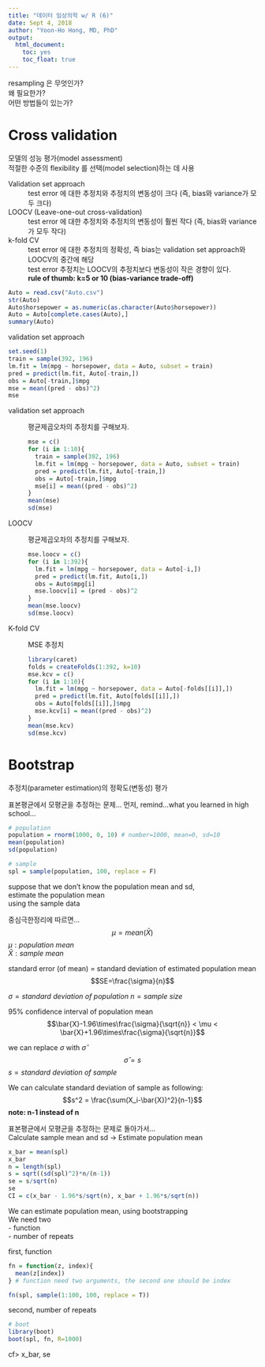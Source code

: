 ```yaml
---
title: "데이터 임상의학 w/ R (6)"
date: Sept 4, 2018
author: "Yoon-Ho Hong, MD, PhD"
output:
  html_document:
    toc: yes
    toc_float: true
---
```


resampling 은 무엇인가?   
왜 필요한가?   
어떤 방법들이 있는가?   

# Cross validation 
모델의 성능 평가(model assessment)   
적절한 수준의 flexibility 를 선택(model selection)하는 데 사용   

Validation set approach  
: test error 에 대한 추정치와 추정치의 변동성이 크다 (즉, bias와 variance가 모두 크다)  

LOOCV (Leave-one-out cross-validation)   
: test error 에 대한 추정치와 추정치의 변동성이 훨씬 작다 (즉, bias와 variance가 모두 작다)

k-fold CV 
: test error 에 대한 추정치의 정확성, 즉 bias는 validation set approach와 LOOCV의 중간에 해당   
: test error 추정치는 LOOCV의 추정치보다 변동성이 작은 경향이 있다.   
**rule of thumb: k=5 or 10 (bias-variance trade-off)**

```r
Auto = read.csv("Auto.csv")
str(Auto)
Auto$horsepower = as.numeric(as.character(Auto$horsepower))
Auto = Auto[complete.cases(Auto),]
summary(Auto)
```

validation set approach
```r
set.seed(1)
train = sample(392, 196)
lm.fit = lm(mpg ~ horsepower, data = Auto, subset = train)
pred = predict(lm.fit, Auto[-train,])
obs = Auto[-train,]$mpg
mse = mean((pred - obs)^2)
mse
```


validation set approach
: 평균제곱오차의 추정치를 구해보자.   
```r
mse = c()
for (i in 1:10){
  train = sample(392, 196)
  lm.fit = lm(mpg ~ horsepower, data = Auto, subset = train)
  pred = predict(lm.fit, Auto[-train,])
  obs = Auto[-train,]$mpg
  mse[i] = mean((pred - obs)^2)
}
mean(mse)
sd(mse)
```

LOOCV   
: 평균제곱오차의 추정치를 구해보자.   
```r
mse.loocv = c()
for (i in 1:392){
  lm.fit = lm(mpg ~ horsepower, data = Auto[-i,])
  pred = predict(lm.fit, Auto[i,])
  obs = Auto$mpg[i]
  mse.loocv[i] = (pred - obs)^2
}
mean(mse.loocv)
sd(mse.loocv)
```

K-fold CV 
: MSE 추정치   
```r
library(caret)
folds = createFolds(1:392, k=10)
mse.kcv = c()
for (i in 1:10){
  lm.fit = lm(mpg ~ horsepower, data = Auto[-folds[[i]],])
  pred = predict(lm.fit, Auto[folds[[i]],])
  obs = Auto[folds[[i]],]$mpg
  mse.kcv[i] = mean((pred - obs)^2)
}
mean(mse.kcv)
sd(mse.kcv)
```


# Bootstrap 
추정치(parameter estimation)의 정확도(변동성) 평가  

표본평균에서 모평균을 추정하는 문제... 
먼저, remind...what you learned in high school...
```r
# population 
population = rnorm(1000, 0, 10) # number=1000, mean=0, sd=10
mean(population)
sd(population)
```


```r
# sample 
spl = sample(population, 100, replace = F) 
```

suppose that we don't know the population mean and sd,   
estimate the population mean  
using the sample data   

중심극한정리에 따르면... 
$$\mu = mean(\bar{X})$$
$\mu: population\ mean$   
$\bar{X}: sample\ mean$  

standard error (of mean) = standard deviation of estimated population mean
$$SE=\frac{\sigma}{n}$$  

$\sigma = standard\ deviation\ of\ population$
$n = sample\ size$

95% confidence interval of population mean
$$\bar{X}-1.96\times\frac{\sigma}{\sqrt{n}} < \mu < \bar{X}+1.96\times\frac{\sigma}{\sqrt{n}}$$    

we can replace $\sigma$ with $\hat{\sigma}$  
$$\hat{\sigma} = s$$
$s = standard\ deviation\ of\ sample$

We can calculate standard deviation of sample as following:   
$$s^2 = \frac{\sum(X_i-\bar{X})^2}{n-1}$$
**note: n-1 instead of n** 

표본평균에서 모평균을 추정하는 문제로 돌아가서...    
Calculate sample mean and sd -> Estimate population mean
```r
x_bar = mean(spl)
x_bar
n = length(spl)
s = sqrt((sd(spl)^2)*n/(n-1))
se = s/sqrt(n)
se
CI = c(x_bar - 1.96*s/sqrt(n), x_bar + 1.96*s/sqrt(n))
```

We can estimate population mean, using bootstrapping  
We need two  
- function   
- number of repeats

first, function   
```r
fn = function(z, index){
  mean(z[index])
} # function need two arguments, the second one should be index
```


```r
fn(spl, sample(1:100, 100, replace = T))
```

second, number of repeats    
```r
# boot 
library(boot)
boot(spl, fn, R=1000) 
```
cf> x_bar, se







